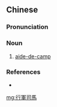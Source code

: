 {{also|行军司马}}
==Chinese==
{{zh-forms|s=行军司马|type=22}}

===Pronunciation===
{{zh-pron
|m=xíngjūn sīmǎ
|cat=n
}}

===Noun===
{{zh-noun}}

# {{lb|zh|archaic}} [[aide-de-camp]]

===References===
* {{cite-book
|last=Luo
|first=Guanzhong
|authorlink=w:Luo Guanzhong
|coauthors=
|year=
|title=Annotated [[s:Romance of the Three Kingdoms/Chapter 10#14|Romance of the Three Kingdoms/Chapter 10]], page 126, note 12
|language=Mandarin
|publisher=
|location=
|isbn=957911305X
}}

[[mg:行軍司馬]]